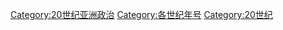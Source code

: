 [[Category:20世纪亚洲政治|Category:20世纪亚洲政治]]
[[Category:各世纪年号|Category:各世纪年号]]
[[Category:20世纪|Category:20世纪]]